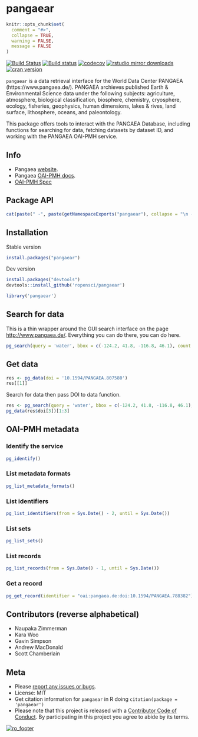 pangaear
========

```r
knitr::opts_chunk$set(
  comment = "#>",
  collapse = TRUE,
  warning = FALSE,
  message = FALSE
)
```

[![Build Status](https://travis-ci.org/ropensci/pangaear.svg?branch=master)](https://travis-ci.org/ropensci/pangaear)
[![Build status](https://ci.appveyor.com/api/projects/status/564oioj2oyefax08?svg=true)](https://ci.appveyor.com/project/sckott/pangaear)
[![codecov](https://codecov.io/gh/ropensci/pangaear/branch/master/graph/badge.svg)](https://codecov.io/gh/ropensci/pangaear)
[![rstudio mirror downloads](https://cranlogs.r-pkg.org/badges/pangaear)](https://github.com/metacran/cranlogs.app)
[![cran version](https://www.r-pkg.org/badges/version/pangaear)](https://cran.r-project.org/package=pangaear)

`pangaear` is a data retrieval interface for the World Data Center PANGAEA (https://www.pangaea.de/). PANGAEA archieves published Earth & Environmental Science data under the following subjects: agriculture, atmosphere, biological classification, biosphere, chemistry, cryosphere, ecology, fisheries, geophysics, human dimensions, lakes & rives, land surface, lithosphere, oceans, and paleontology.

This package offers tools to interact with the PANGAEA Database, including functions for searching for data, fetching datasets by dataset ID, and working with the PANGAEA OAI-PMH service.

## Info

* Pangaea [website](https://www.pangaea.de/).
* Pangaea [OAI-PMH docs](https://wiki.pangaea.de/wiki/OAI-PMH).
* [OAI-PMH Spec](http://www.openarchives.org/OAI/openarchivesprotocol.html)

## Package API

```r
cat(paste(" -", paste(getNamespaceExports("pangaear"), collapse = "\n - ")))
```

## Installation

Stable version

```r
install.packages("pangaear")
```

Dev version

```r
install.packages("devtools")
devtools::install_github('ropensci/pangaear')
```

```r
library('pangaear')
```

## Search for data

This is a thin wrapper around the GUI search interface on the page [http://www.pangaea.de/](http://www.pangaea.de/). Everything you can do there, you can do here.

```r
pg_search(query = 'water', bbox = c(-124.2, 41.8, -116.8, 46.1), count = 3)
```

## Get data

```r
res <- pg_data(doi = '10.1594/PANGAEA.807580')
res[[1]]
```

Search for data then pass DOI to data function.

```r
res <- pg_search(query = 'water', bbox = c(-124.2, 41.8, -116.8, 46.1), count = 3)
pg_data(res$doi[3])[1:3]
```

## OAI-PMH metadata

### Identify the service

```r
pg_identify()
```

### List metadata formats

```r
pg_list_metadata_formats()
```

### List identifiers

```r
pg_list_identifiers(from = Sys.Date() - 2, until = Sys.Date())
```

### List sets

```r
pg_list_sets()
```

### List records

```r
pg_list_records(from = Sys.Date() - 1, until = Sys.Date())
```

### Get a record

```r
pg_get_record(identifier = "oai:pangaea.de:doi:10.1594/PANGAEA.788382")
```

## Contributors (reverse alphabetical)

* Naupaka Zimmerman
* Kara Woo
* Gavin Simpson
* Andrew MacDonald
* Scott Chamberlain

## Meta

* Please [report any issues or bugs](https://github.com/ropensci/pangaear/issues).
* License: MIT
* Get citation information for `pangaear` in R doing `citation(package = 'pangaear')`
* Please note that this project is released with a [Contributor Code of Conduct](CODE_OF_CONDUCT.md). By participating in this project you agree to abide by its terms.

[![ro_footer](https://ropensci.org/public_images/github_footer.png)](https://ropensci.org)
